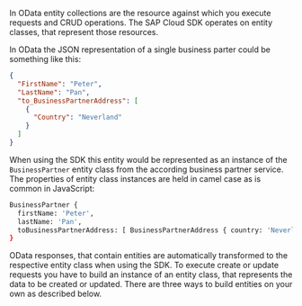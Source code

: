 In OData entity collections are the resource against which you execute requests and CRUD operations.
The SAP Cloud SDK operates on entity classes, that represent those resources.

In OData the JSON representation of a single business parter could be something like this:

```json
{
  "FirstName": "Peter",
  "LastName": "Pan",
  "to_BusinessPartnerAddress": [
    {
      "Country": "Neverland"
    }
  ]
}
```

When using the SDK this entity would be represented as an instance of the `BusinessPartner` entity class from the according business partner service.
The properties of entity class instances are held in camel case as is common in JavaScript:

```bash
BusinessPartner {
  firstName: 'Peter',
  lastName: 'Pan',
  toBusinessPartnerAddress: [ BusinessPartnerAddress { country: 'Neverland' } ]
}
```

OData responses, that contain entities are automatically transformed to the respective entity class when using the SDK.
To execute create or update requests you have to build an instance of an entity class, that represents the data to be created or updated.
There are three ways to build entities on your own as described below.
